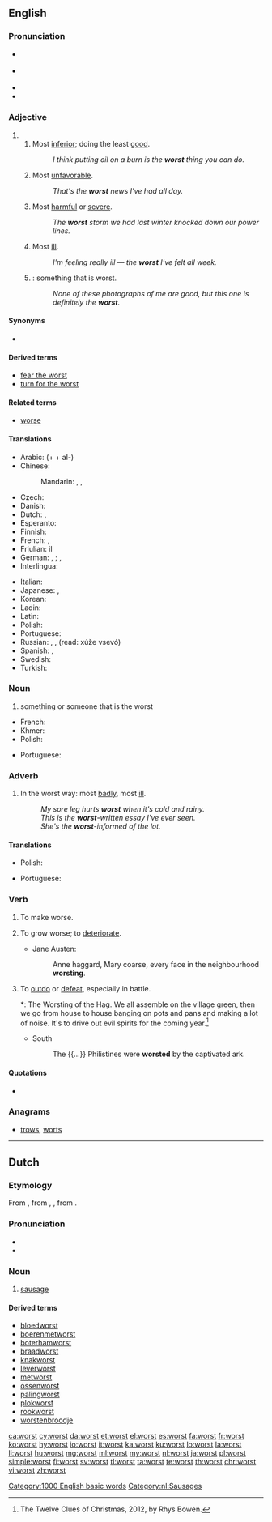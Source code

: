 ==English==

===Pronunciation===
* {{a|RP}} {{IPA|/wɜːst/|lang=en}}
* {{a|US}} {{IPA|/wɝst/|lang=en}}
* {{audio|en-us-worst.ogg|Audio (US)|lang=en}}
* {{rhymes|ɜː(r)st|lang=en}}

===Adjective===
{{head|en}}

# {{en-superlative of|bad}}
## Most [[inferior]]; doing the least [[good]].
##: ''I think putting oil on a burn is the '''worst''' thing you can do.''
## Most [[unfavorable]].
##: ''That's the '''worst''' news I've had all day.''
## Most [[harmful]] or [[severe]].
##: ''The '''worst''' storm we had last winter knocked down our power lines.''
## Most [[ill]].
##: ''I'm feeling really ill — the '''worst''' I've felt all week.''
## {{non-gloss definition|Used with the definite article and an implied noun}}: something that is worst.
##: ''None of these photographs of me are good, but this one is definitely the '''worst'''.''

====Synonyms====
* {{sense|most ill}} {{l/en|illest}} {{qualifier|nonstandard}}

====Derived terms====
* [[fear the worst]]
* [[turn for the worst]]

====Related terms====
* [[worse]]

====Translations====
{{trans-top|Most inferior}}
* Arabic: (+ {{lang|und|sc=Arab|[[ال|الـ]]}} + al-) {{t|ar|أسوأ|tr='áswa'}}
* Chinese:
*: Mandarin: {{t|cmn|最壞|sc=Hani}}, {{t+|cmn|最坏|tr=zuìhuài|sc=Hani}}, {{t+|cmn|最差|tr=zuìchà|sc=Hani}}
* Czech: {{t|cs|nejhorší}}
* Danish: {{t|da|værst}}
* Dutch: {{t+|nl|slechtst}}, {{t+|nl|ergst}}
* Esperanto: {{t|eo|la pli malbona}}
* Finnish: {{t|fi|pahin}}
* French: {{qualifier|+ le / la}} {{t+|fr|pire}}, {{qualifier|+ le plus / la plus}} {{t+|fr|mauvais|alt=mauvais(e)}}
* Friulian: il {{l|fur|piês}}
* German: {{qualifier|+ der, die, das}} {{t+|de|schlechteste}}, {{t+|de|schlechtester}}; {{qualifier|+ der, die, das}} {{t+|de|schlimmste}}, {{t+|de|schlimmster}}
* Interlingua: {{t|ia|pejor}}
{{trans-mid}}
* Italian: {{t|it|il peggiore}}
* Japanese: {{qualifier|+ -の -no}} {{t|ja|最悪|tr=さいあく, saiaku}}, {{qualifier|+ -の -no}} {{t+|ja|最低|tr=さいてい, saitei}}
* Korean: {{t|ko|가장 나쁜|tr=gajang nappeun}}
* Ladin: {{t|lld|piec}}
* Latin: {{t|la|pessimus}}
* Polish: {{t|pl|najgorszy|m}}
* Portuguese: {{t+|pt|pior}}
* Russian: {{t+|ru|худший|tr=xúdšij}}, {{t+|ru|наихудший|tr=naixúdšij}}, {{t|ru|хуже всего|tr=xúže vsegó}} (read: xúže vsevó)
* Spanish: {{t|es|lo peor|m}}, {{t|es|la peor|f}}
* Swedish: {{t+|sv|värst}}
* Turkish: {{t|tr|en kötü}}
{{trans-bottom}}

===Noun===
{{head|en|noun}}

# something or someone that is the worst

{{trans-top|Something that is worst}}
* French: {{t+|fr|pire}}
* Khmer: {{t|km|ដែលអាក្រក់ជាងគេ|tr=dael aakrɑk cieng kee|sc=Khmr}}
* Polish: {{t|pl|najgorsze|n}}
{{trans-mid}}
* Portuguese: {{t+|pt|pior|m}}
{{trans-bottom}}

===Adverb===
{{head|en|adverb}}

# In the worst way: most [[badly]], most [[ill]].
#: ''My sore leg hurts '''worst''' when it's cold and rainy.''
#: ''This is the '''worst'''-written essay I've ever seen.''
#: ''She's the '''worst'''-informed of the lot.''

====Translations====
{{trans-top|In the worst way}}
* Polish: {{t|pl|najgorzej}}
{{trans-mid}}
* Portuguese: {{t+|pt|pior}}
{{trans-bottom}}

===Verb===
{{en-verb}}

# {{context|archaic|transitive|lang=en}} To make worse.
# {{context|dated|intransitive|lang=en}} To grow worse; to [[deteriorate]].
#* {{rfdate}} Jane Austen:
#*: Anne haggard, Mary coarse, every face in the neighbourhood '''worsting'''.
# {{context|rare|lang=en}} To [[outdo]] or [[defeat]], especially in battle.
#*: The Worsting of the Hag. We all assemble on the village green, then we go from house to house banging on pots and pans and making a lot of noise. It's to drive out evil spirits for the coming year.<ref>The Twelve Clues of Christmas, 2012, by Rhys Bowen.</ref>
#* South
#*: The {{...}} Philistines were '''worsted''' by the captivated ark.

====Quotations====
* {{seeCites}}

===Anagrams===
* [[trows#English|trows]], [[worts#English|worts]]

[[Category:1000 English basic words]]
----

==Dutch==

===Etymology===
From {{etyl|dum|nl}} {{term|worst|lang=dum}}, from {{etyl|odt|nl}} {{m|odt|*wurst}}, {{m|odt|*worst}}, from {{etyl|gem-pro|nl}} {{m|gem-pro|*wurstiz}}.

===Pronunciation===
* {{audio|Nl-worst.ogg|Audio|lang=nl}}
* {{rhymes|ɔrst|lang=nl}}

===Noun===
{{nl-noun|f|-en|worstje}}

# [[sausage]]

====Derived terms====
* [[bloedworst]]
* [[boerenmetworst]]
* [[boterhamworst]]
* [[braadworst]]
* [[knakworst]]
* [[leverworst]]
* [[metworst]]
* [[ossenworst]]
* [[palingworst]]
* [[plokworst]]
* [[rookworst]]
* [[worstenbroodje]]

[[Category:nl:Sausages]]

[[ca:worst]]
[[cy:worst]]
[[da:worst]]
[[et:worst]]
[[el:worst]]
[[es:worst]]
[[fa:worst]]
[[fr:worst]]
[[ko:worst]]
[[hy:worst]]
[[io:worst]]
[[it:worst]]
[[ka:worst]]
[[ku:worst]]
[[lo:worst]]
[[la:worst]]
[[li:worst]]
[[hu:worst]]
[[mg:worst]]
[[ml:worst]]
[[my:worst]]
[[nl:worst]]
[[ja:worst]]
[[pl:worst]]
[[simple:worst]]
[[fi:worst]]
[[sv:worst]]
[[tl:worst]]
[[ta:worst]]
[[te:worst]]
[[th:worst]]
[[chr:worst]]
[[vi:worst]]
[[zh:worst]]